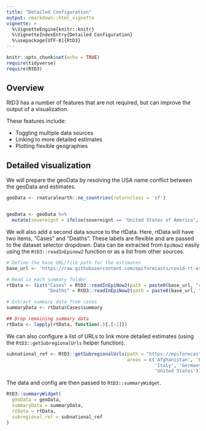 ```yaml
---
title: "Detailed Configuration"
output: rmarkdown::html_vignette
vignette: >
  %\VignetteEngine{knitr::knitr}
  %\VignetteIndexEntry{Detailed Configuration}
  %\usepackage[UTF-8]{RtD3}
---
```


```r
knitr::opts_chunk$set(echo = TRUE)
require(tidyverse)
require(RtD3)
```

## Overview

RtD3 has a number of features that are not required, but can improve the output of a visualization. 

These features include:

* Toggling multiple data sources
* Linking to more detailed estimates
* Plotting flexible geographies

## Detailed visualization

We will prepare the geoData by resolving the USA name conflict between the geoData and estimates.

``` r
geoData <- rnaturalearth::ne_countries(returnclass = 'sf')


geoData <- geoData %>% 
  mutate(sovereignt = ifelse(sovereignt == 'United States of America', 'United States', sovereignt))
```

We will also add a second data source to the rtData. Here, rtData will have two items, "Cases" and "Deaths". These labels are flexible and are passed to the dataset selector dropdown. Data can be extracted from `EpiNow2` easily using the `RtD3::readInEpinow2` function or as a list from other sources. 


``` r
# Define the base URL/file path for the estimates
base_url <- 'https://raw.githubusercontent.com/epiforecasts/covid-rt-estimates/master/national/'

# Read in each summary folder
rtData <- list("Cases" = RtD3::readInEpiNow2(path = paste0(base_url, "cases/summary")),
               "Deaths" = RtD3::readInEpiNow2(path = paste0(base_url, "deaths/summary")))

# Extract summary data from cases
summaryData <- rtData$Cases$summary

## Drop remaining summary data
rtData <- lapply(rtData, function(.){.[-1]})
```

We can also configure a list of URLs to link more detailed estimates (using the `RtD3::getSubregionalUrls` helper function).

``` r
subnational_ref <- RtD3::getSubregionalUrls(path = "https://epiforecasts.io/covid/posts/national/",
                                            areas = c('Afghanistan', 'Brazil', 'Colombia', 'India', 
                                                      'Italy', 'Germany', 'Russia', 'United Kingdom',
                                                      'United States'))
```

The data and config are then passed to `RtD3::summaryWidget`.

``` r
RtD3::summaryWidget(
  geoData = geoData,
  summaryData = summaryData,
  rtData = rtData,
  subregional_ref = subnational_ref
)
```
